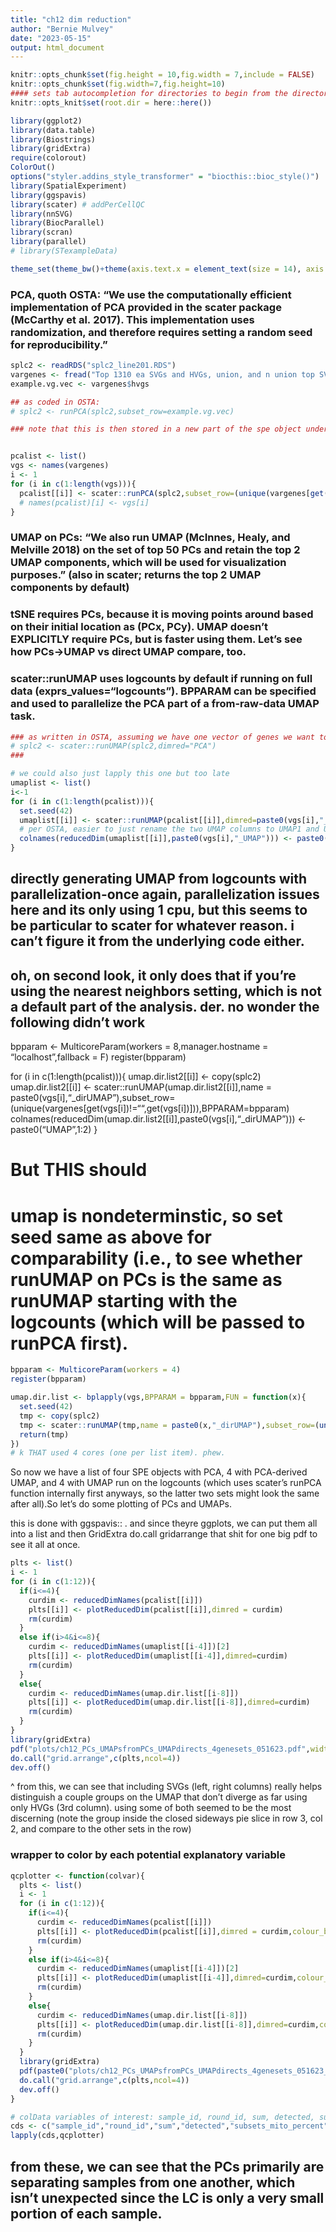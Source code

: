 ```yaml
---
title: "ch12 dim reduction"
author: "Bernie Mulvey"
date: "2023-05-15"
output: html_document
---
```


```r
knitr::opts_chunk$set(fig.height = 10,fig.width = 7,include = FALSE)
knitr::opts_chunk$set(fig.width=7,fig.height=10)
#### sets tab autocompletion for directories to begin from the directory containing the .Rproj session, instead of the script's directory if different
knitr::opts_knit$set(root.dir = here::here())

library(ggplot2)
library(data.table)
library(Biostrings)
library(gridExtra)
require(colorout)
ColorOut()
options("styler.addins_style_transformer" = "biocthis::bioc_style()")
library(SpatialExperiment)
library(ggspavis)
library(scater) # addPerCellQC
library(nnSVG)
library(BiocParallel)
library(scran)
library(parallel)
# library(STexampleData)

theme_set(theme_bw()+theme(axis.text.x = element_text(size = 14), axis.title.x = element_text(size = 16), axis.text.y = element_text(size = 14), axis.title.y = element_text(size =16), plot.title = element_text(size = 20,hjust=0.5), strip.text = element_text(size=18), legend.text = element_text(size=10), legend.title = element_text(size=11,hjust=0.5)))
```


### PCA, quoth OSTA: "We use the computationally efficient implementation of PCA provided in the scater package (McCarthy et al. 2017). This implementation uses randomization, and therefore requires setting a random seed for reproducibility."

```r
splc2 <- readRDS("splc2_line201.RDS")
vargenes <- fread("Top 1310 ea SVGs and HVGs, union, and n union top SVGs.txt")
example.vg.vec <- vargenes$hvgs

## as coded in OSTA:
# splc2 <- runPCA(splc2,subset_row=example.vg.vec)

### note that this is then stored in a new part of the spe object under reducedDim(splc2,"PCA"). our UMAP will also go here, akin to the "counts" and "logcounts" entries in spe -> assays.


pcalist <- list()
vgs <- names(vargenes)
i <- 1
for (i in c(1:length(vgs))){
  pcalist[[i]] <- scater::runPCA(splc2,subset_row=(unique(vargenes[get(vgs[i])!="",get(vgs[i])])),name=paste0(vgs[i],"_PCA"))
  # names(pcalist)[i] <- vgs[i]
}
```

### UMAP on PCs: "We also run UMAP (McInnes, Healy, and Melville 2018) on the set of top 50 PCs and retain the top 2 UMAP components, which will be used for visualization purposes." (also in scater; returns the top 2 UMAP components by default)

### tSNE requires PCs, because it is moving points around based on their initial location as (PCx, PCy). UMAP doesn't EXPLICITLY require PCs, but is faster using them. Let's see how PCs->UMAP vs direct UMAP compare, too.


### scater::runUMAP uses logcounts by default if running on full data (exprs_values="logcounts"). BPPARAM can be specified and used to parallelize the PCA part of a from-raw-data UMAP task.

```r
### as written in OSTA, assuming we have one vector of genes we want to look at
# splc2 <- scater::runUMAP(splc2,dimred="PCA")
### 

# we could also just lapply this one but too late
umaplist <- list()
i<-1
for (i in c(1:length(pcalist))){
  set.seed(42)
  umaplist[[i]] <- scater::runUMAP(pcalist[[i]],dimred=paste0(vgs[i],"_PCA"),name = paste0(vgs[i],"_UMAP"))
  # per OSTA, easier to just rename the two UMAP columns to UMAP1 and UMAP2 for downstream plotting
  colnames(reducedDim(umaplist[[i]],paste0(vgs[i],"_UMAP"))) <- paste0("UMAP",1:2)
}
```


## directly generating UMAP from logcounts with parallelization-once again, parallelization issues here and its only using 1 cpu, but this seems to be particular to scater for whatever reason. i can't figure it from the underlying code either.

## oh, on second look, it only does that if you're using the nearest neighbors setting, which is not a default part of the analysis. der. no wonder the following didn't work

bpparam <- MulticoreParam(workers = 8,manager.hostname = "localhost",fallback = F)
register(bpparam)

for (i in c(1:length(pcalist))){
   umap.dir.list2[[i]] <- copy(splc2)
   umap.dir.list2[[i]] <- scater::runUMAP(umap.dir.list2[[i]],name = paste0(vgs[i],"_dirUMAP"),subset_row=(unique(vargenes[get(vgs[i])!="",get(vgs[i])])),BPPARAM=bpparam)
   colnames(reducedDim(umap.dir.list2[[i]],paste0(vgs[i],"_dirUMAP"))) <- paste0("UMAP",1:2)
}

# But THIS should
# umap is nondeterminstic, so set seed same as above for comparability (i.e., to see whether runUMAP on PCs is the same as runUMAP starting with the logcounts (which will be passed to runPCA first).
```r
bpparam <- MulticoreParam(workers = 4)
register(bpparam)

umap.dir.list <- bplapply(vgs,BPPARAM = bpparam,FUN = function(x){
  set.seed(42)
  tmp <- copy(splc2)
  tmp <- scater::runUMAP(tmp,name = paste0(x,"_dirUMAP"),subset_row=(unique(vargenes[get(x)!="",get(x)])))
  return(tmp)
})
# k THAT used 4 cores (one per list item). phew.
```


So now we have a list of four SPE objects with PCA, 4 with PCA-derived UMAP, and 4 with UMAP run on the logcounts (which uses scater's runPCA function internally first anyways, so the latter two sets might look the same after all).So let's do some plotting of PCs and UMAPs.

this is done with ggspavis:: . and since theyre ggplots, we can put them all into a list and then GridExtra do.call gridarrange that shit for one big pdf to see it all at once.
```r
plts <- list()
i <- 1
for (i in c(1:12)){
  if(i<=4){
    curdim <- reducedDimNames(pcalist[[i]])
    plts[[i]] <- plotReducedDim(pcalist[[i]],dimred = curdim)
    rm(curdim)
  }
  else if(i>4&i<=8){
    curdim <- reducedDimNames(umaplist[[i-4]])[2]
    plts[[i]] <- plotReducedDim(umaplist[[i-4]],dimred=curdim)
    rm(curdim)
  }
  else{
    curdim <- reducedDimNames(umap.dir.list[[i-8]])
    plts[[i]] <- plotReducedDim(umap.dir.list[[i-8]],dimred=curdim)
    rm(curdim)
  }
}
library(gridExtra)
pdf("plots/ch12_PCs_UMAPsfromPCs_UMAPdirects_4genesets_051623.pdf",width=17,height=14)
do.call("grid.arrange",c(plts,ncol=4))
dev.off()
```

^ from this, we can see that including SVGs (left, right columns) really helps distinguish a couple groups on the UMAP that don't diverge as far using only HVGs (3rd column). using some of both seemed to be the most discerning (note the group inside the closed sideways pie slice in row 3, col 2, and compare to the other sets in the row)

### wrapper to color by each potential explanatory variable
```r
qcplotter <- function(colvar){
  plts <- list()
  i <- 1
  for (i in c(1:12)){
    if(i<=4){
      curdim <- reducedDimNames(pcalist[[i]])
      plts[[i]] <- plotReducedDim(pcalist[[i]],dimred = curdim,colour_by = colvar)
      rm(curdim)
    }
    else if(i>4&i<=8){
      curdim <- reducedDimNames(umaplist[[i-4]])[2]
      plts[[i]] <- plotReducedDim(umaplist[[i-4]],dimred=curdim,colour_by = colvar)
      rm(curdim)
    }
    else{
      curdim <- reducedDimNames(umap.dir.list[[i-8]])
      plts[[i]] <- plotReducedDim(umap.dir.list[[i-8]],dimred=curdim,colour_by = colvar)
      rm(curdim)
    }
  }
  library(gridExtra)
  pdf(paste0("plots/ch12_PCs_UMAPsfromPCs_UMAPdirects_4genesets_051623_colby_",colvar,".pdf"),width=17,height=14)
  do.call("grid.arrange",c(plts,ncol=4))
  dev.off()
}

# colData variables of interest: sample_id, round_id, sum, detected, subsets_mito_percent, cell_count, dtct1750, dtct200
cds <- c("sample_id","round_id","sum","detected","subsets_mito_percent","cell_count","dtct1750","dtct200")
lapply(cds,qcplotter)
```

## from these, we can see that the PCs primarily are separating samples from one another, which isn't unexpected since the LC is only a very small portion of each sample.